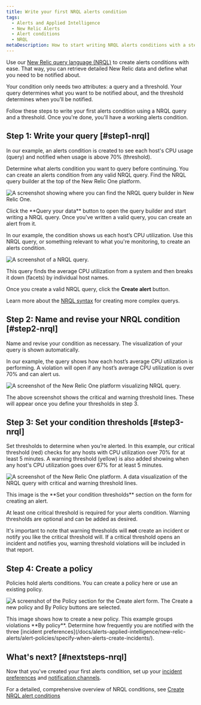 ```yaml
---
title: Write your first NRQL alerts condition
tags:
  - Alerts and Applied Intelligence
  - New Relic Alerts
  - Alert conditions
  - NRQL
metaDescription: How to start writing NRQL alerts conditions with a step-by-step user case.
---
```


Use our [New Relic query language (NRQL)](/docs/query-your-data/nrql-new-relic-query-language/get-started/introduction-nrql-new-relics-query-language/) to create alerts conditions with ease. That way, you can retrieve detailed New Relic data and define what you need to be notified about.

Your condition only needs two attributes: a query and a threshold. Your query determines what you want to be notified about, and the threshold determines when you’ll be notified. 

Follow these steps to write your first alerts condition using a NRQL query and a threshold. Once you're done, you'll have a working alerts condition.

## Step 1: Write your query [#step1-nrql]

In our example, an alerts condition is created to see each host's CPU usage (query) and notified when usage is above 70% (threshold).

Determine what alerts condition you want to query before continuing. You can create an alerts condition from any valid NRQL query. Find the NRQL query builder at the top of the New Relic One platform.

![A screenshot showing where you can find the NRQL query builder in New Relic One.](./images/find-builder.png 'A screenshot showing where you can find the NRQL query builder in New Relic One.')

<figcaption>
  Click the **Query your data** button to open the query builder and start writing a NRQL query. Once you've written a valid query, you can create an alert from it.
</figcaption>

In our example, the condition shows us each host’s CPU utilization. Use this NRQL query, or something relevant to what you're monitoring, to create an alerts condition.

![A screenshot of a NRQL query.](./images/nrql-query.png 'A screenshot of a NRQL query.')

<figcaption>
  This query finds the average CPU utilization from a system and then breaks it
  down (facets) by individual host names.
</figcaption>

Once you create a valid NRQL query, click the **Create alert** button.

Learn more about the [NRQL syntax](/docs/query-your-data/nrql-new-relic-query-language/get-started/introduction-nrql-new-relics-query-language/#syntax) for creating more complex querys.

## Step 2: Name and revise your NRQL condition [#step2-nrql]

Name and revise your condition as necessary. The visualization of your query is shown automatically.

In our example, the query shows how each host’s average CPU utilization is performing. A violation will open if any host’s average CPU utilization is over 70% and can alert us.

![A screenshot of the New Relic One platform visualizing NRQL query.](./images/show-nrql-graph.png 'A screenshot of the New Relic One platform visualizing NRQL query.')

<figcaption>
  The above screenshot shows the critical and warning threshold lines. These
  will appear once you define your thresholds in step 3.
</figcaption>

## Step 3: Set your condition thresholds [#step3-nrql]

Set thresholds to determine when you’re alerted. In this example, our critical threshold (red) checks for any hosts with CPU utilization over 70% for at least 5 minutes. A warning threshold (yellow) is also added showing when any host's CPU utilization goes over 67% for at least 5 minutes.

![A screenshot of the New Relic One platform. A data visualization of the NRQL query with critical and warning threshold lines.](./images/nrql-set-threshold.png 'A screenshot of the New Relic One platform. A data visualization of the NRQL query with critical and warning threshold lines.')

<figcaption>
  This image is the **Set your condition thresholds** section on the form for creating an alert.
</figcaption>

At least one critical threshold is required for your alerts condition. Warning thresholds are optional and can be added as desired. 

It's important to note that warning thresholds will **not** create an incident or notify you like the critical threshold will. If a critical threshold opens an incident and notifies you, warning threshold violations will be included in that report.

## Step 4: Create a policy

Policies hold alerts conditions. You can create a policy here or use an existing policy.

![A screenshot of the Policy section for the Create alert form. The **Create a new policy** and **By Policy** buttons are selected.](./images/nrql-create-policy.png 'A screenshot of the Policy section for the Create alert form. The **Create a new policy** and **By Policy** buttons are selected.')

<figcaption>
  This image shows how to create a new policy. This example groups violations **By policy**. Determine how frequently you are notified with the three [incident preferences](/docs/alerts-applied-intelligence/new-relic-alerts/alert-policies/specify-when-alerts-create-incidents/).
</figcaption>


## What's next? [#nextsteps-nrql]

Now that you've created your first alerts condition, set up your [incident preferences](/docs/alerts-applied-intelligence/new-relic-alerts/alert-policies/specify-when-alerts-create-incidents/) and [notification channels](/docs/alerts-applied-intelligence/new-relic-alerts/alert-notifications/notification-channels-control-where-send-alerts/). 

For a detailed, comprehensive overview of NRQL conditions, see [Create NRQL alert conditions](/docs/alerts-applied-intelligence/new-relic-alerts/alert-conditions/create-nrql-alert-conditions/)

